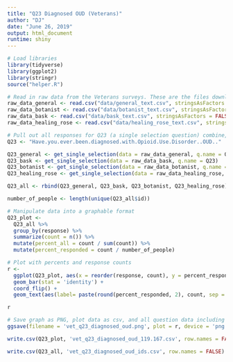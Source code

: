 ```yaml
---
title: "Q23 Diagnosed OUD (Veterans)"
author: "DJ"
date: "June 26, 2019"
output: html_document
runtime: shiny
---
```


```r
# Load libraries
library(tidyverse)
library(ggplot2)
library(stringr)
source("helper.R")
```

```r
# Read in raw data from the Veterans surveys. These are the files downloaded from survey monkey saved as a .csv
raw_data_general <- read.csv("data/general_text.csv", stringsAsFactors = FALSE)
raw_data_botanist <- read.csv("data/botanist_text.csv", stringsAsFactors = FALSE)
raw_data_bask <- read.csv("data/bask_text.csv", stringsAsFactors = FALSE)
raw_data_healing_rose <- read.csv("data/healing_rose_text.csv", stringsAsFactors = FALSE)
```

```r
# Pull out all responses for Q23 (a single selection question) combine, then determine 'question n'
Q23 <- "Have.you.ever.been.diagnosed.with.Opioid.Use.Disorder..OUD.."

Q23_general <- get_single_selection(data = raw_data_general, q.name = Q23)
Q23_bask <- get_single_selection(data = raw_data_bask, q.name = Q23)
Q23_botanist <- get_single_selection(data = raw_data_botanist, q.name = Q23)
Q23_healing_rose <- get_single_selection(data = raw_data_healing_rose, q.name = Q23)

Q23_all <- rbind(Q23_general, Q23_bask, Q23_botanist, Q23_healing_rose)

number_of_people <- length(unique(Q23_all$id))
```

```r
# Manipulate data into a graphable format
Q23_plot <- 
  Q23_all %>%
  group_by(response) %>%
  summarize(count = n()) %>%
  mutate(percent_all = count / sum(count)) %>%
  mutate(percent_responded = count / number_of_people)
```

```r
# Plot with percents and response counts
r <- 
  ggplot(Q23_plot, aes(x = reorder(response, count), y = percent_responded)) +
  geom_bar(stat = 'identity') +
  coord_flip() +
  geom_text(aes(label= paste(round(percent_responded, 2), count, sep = "***")))

r
```

```r
# Save graph as PNG, plot data as csv, and all question data including response IDs as csv (save question n and N at end of plot file as "_x.x")
ggsave(filename = 'vet_q23_diagnosed_oud.png', plot = r, device = 'png')

write.csv(Q23_plot, 'vet_q23_diagnosed_oud_119.167.csv', row.names = FALSE)

write.csv(Q23_all, 'vet_q23_diagnosed_oud_ids.csv', row.names = FALSE)
```
